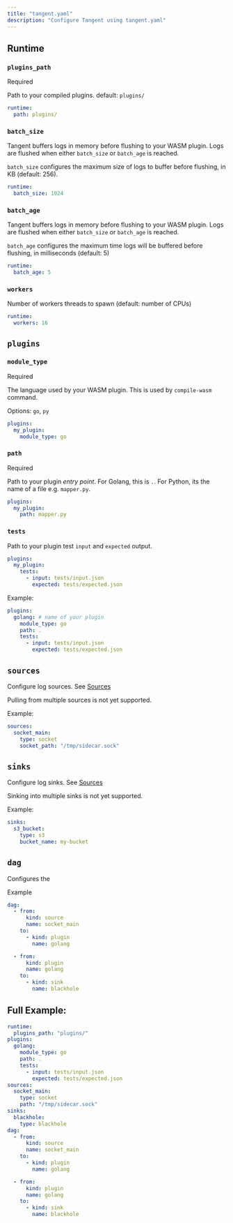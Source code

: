 ```yaml
---
title: "tangent.yaml"
description: "Configure Tangent using tangent.yaml"
---
```


## Runtime

### `plugins_path`
Required

Path to your compiled plugins. default: `plugins/`

```yaml tangent.yaml icon=settings
runtime:
  path: plugins/
```

### `batch_size`

Tangent buffers logs in memory before flushing to your WASM plugin. Logs are flushed when either `batch_size` or `batch_age` is reached.

`batch_size` configures the maximum size of logs to buffer before flushing, in KB (default: 256).

```yaml tangent.yaml icon=settings
runtime:
  batch_size: 1024
```

### `batch_age`

Tangent buffers logs in memory before flushing to your WASM plugin. Logs are flushed when either `batch_size` or `batch_age` is reached.

`batch_age` configures the maximum time logs will be buffered before flushing, in milliseconds (default: 5)

```yaml tangent.yaml icon=settings
runtime:
  batch_age: 5
```

### `workers`

Number of workers threads to spawn (default: number of CPUs)

```yaml tangent.yaml icon=settings
runtime:
  workers: 16
```

## `plugins`

### `module_type`
Required

The language used by your WASM plugin. This is used by `compile-wasm` command.

Options: `go`, `py`

```yaml tangent.yaml icon=settings
plugins:
  my_plugin:
    module_type: go
```

### `path`
Required

Path to your plugin _entry point_. For Golang, this is `.`. For Python, its the name of a file e.g. `mapper.py`.

```yaml tangent.yaml icon=settings
plugins:
  my_plugin:
    path: mapper.py
```

### `tests`

Path to your plugin test `input` and `expected` output. 


```yaml tangent.yaml icon=settings
plugins:
  my_plugin:
    tests:
      - input: tests/input.json
        expected: tests/expected.json
```

Example:
```yaml tangent.yaml icon=settings
plugins:
  golang: # name of your plugin
    module_type: go
    path: .
    tests:
      - input: tests/input.json
        expected: tests/expected.json
```

## `sources`

Configure log sources. See [Sources](/sources/overview)

Pulling from multiple sources is not yet supported.

Example:

```yaml tangent.yaml icon=settings
sources:
  socket_main:
    type: socket
    socket_path: "/tmp/sidecar.sock"
```

## `sinks`

Configure log sinks. See [Sources](/sinks/overview)

Sinking into multiple sinks is not yet supported.

Example:

```yaml tangent.yaml icon=settings
sinks:
  s3_bucket:
    type: s3
    bucket_name: my-bucket
```

## `dag`
Configures the 

Example
```yaml tangent.yaml icon=settings
dag:
  - from:
      kind: source
      name: socket_main
    to:
      - kind: plugin
        name: golang

  - from:
      kind: plugin
      name: golang
    to:
      - kind: sink
        name: blackhole
```

## Full Example:

```yaml tangent.yaml icon=settings
runtime:
  plugins_path: "plugins/"
plugins:
  golang:
    module_type: go
    path: .
    tests:
      - input: tests/input.json
        expected: tests/expected.json
sources:
  socket_main:
    type: socket
    path: "/tmp/sidecar.sock"
sinks:
  blackhole:
    type: blackhole
dag:
  - from:
      kind: source
      name: socket_main
    to:
      - kind: plugin
        name: golang

  - from:
      kind: plugin
      name: golang
    to:
      - kind: sink
        name: blackhole
```